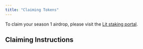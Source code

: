 ```yaml
---
title: "Claiming Tokens"
---
```


To claim your season 1 airdrop, please visit the [Lit staking portal](https://staking.litprotocol.com/airdrop).

## Claiming Instructions


